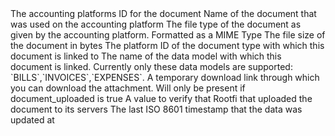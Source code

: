 <ResponseField name="platform_id" type="string" required>
  The accounting platforms ID for the document
</ResponseField>

<ResponseField name="file_name" type="string" required>
  Name of the document that was used on the accounting platform
</ResponseField>

<ResponseField name="file_type" type="string" required>
  The file type of the document as given by the accounting platform. Formatted as a MIME Type
</ResponseField>

<ResponseField name="file_size" type="float" required>
  The file size of the document in bytes
</ResponseField>

<ResponseField name="document_type_id" type="string" required>
  The platform ID of the document type with which this document is linked to
</ResponseField>

<ResponseField name="document_type" type="Data Model" required>
  The name of the data model with which this document is linked. Currently only these data models are supported: `BILLS`,`INVOICES`,`EXPENSES`.
</ResponseField>

<ResponseField name="download_link" type="string" required>
  A temporary download link through which you can download the attachment. Will only be present if document_uploaded is true
</ResponseField>

<ResponseField name="document_uploaded" type="boolean" required>
  A value to verify that Rootfi that uploaded the document to its servers
</ResponseField>

<ResponseField name="updated_at" type="date" required>
  The last ISO 8601 timestamp that the data was updated at
</ResponseField>
